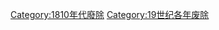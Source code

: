 {{discat|181|5|1814|1816}}
{{Commonscat|1815 disestablishments}}

[[Category:1810年代廢除|Category:1810年代廢除]]
[[Category:19世纪各年废除|Category:19世纪各年废除]]